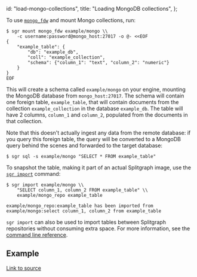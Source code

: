  id: "load-mongo-collections",
  title: "Loading MongoDB collections",
};

To use [`mongo_fdw`](https://github.com/EnterpriseDB/mongo_fdw) and mount Mongo collections, run:

```
$ sgr mount mongo_fdw example/mongo \\
    -c username:password@mongo_host:27017 -o @- <<EOF
{
    "example_table": {
        "db": "example_db",
        "coll": "example_collection",
        "schema": {"column_1": "text", "column_2": "numeric"}
    }
}
EOF
```

This will create a schema called `example/mongo` on your engine, mounting the MongoDB database from `mongo_host:27017`. The schema will contain one foreign table, `example_table`, that will contain documents from the collection `example_collection` in the database `example_db`. The table will have 2 columns, `column_1` and `column_2`, populated from the documents in that collection.

Note that this doesn't actually ingest any data from the remote database: if you query this foreign table, the query
will be converted to a MongoDB query behind the scenes and forwarded to the target database:

```
$ sgr sql -s example/mongo "SELECT * FROM example_table"
```

To snapshot the table, making it part of an actual Splitgraph image, use the [`sgr import`](../../sgr/image-management-creation/import) command:

```
$ sgr import example/mongo \\
    "SELECT column_1, column_2 FROM example_table" \\
    example/mongo_repo example_table

example/mongo_repo:example_table has been imported from example/mongo:select column_1, column_2 from example_table
```

`sgr import` can also be used to import tables between Splitgraph repositories without consuming extra space. For more information, see the [command line reference](../../sgr/image-management-creation/import).

## Example

[Link to source](https://github.com/splitgraph/splitgraph/tree/master/examples/import-from-mongo)

<cast src="@splitgraph/content/casts/versioned/latest/import-from-mongo.cast" />
